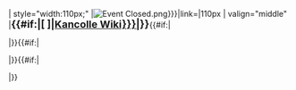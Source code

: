 | style="width:110px;" |[[File:{{{image|Event Closed.png}}}|link={{{link}}}|110px]]
| valign="middle" |<span style="font-size:18px;">'''{{#if:{{{ext_link|}}}|[{{{ext_link}}} {{{title}}}]|[[{{{link|Kancolle Wiki}}}|{{{title|Home}}}]]}}'''</span>{{#if:{{{line1|}}}|<p style="margin:0px; padding:0px;">{{{line1|Line 1}}}</p>|}}{{#if:{{{line2|}}}|<p style="margin:0px; padding:0px;">{{{line2|Line 2}}}</p>|}}{{#if:{{{line3|}}}|<p style="margin:0px; padding:0px;">{{{line3|Line 3}}}</p>|}}
